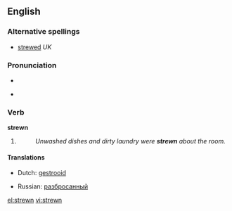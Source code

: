 ==English==

===Alternative spellings===
* [[strewed]] ''UK''

===Pronunciation===
* {{IPA|/'strʊən/}}
* {{audio|en-us-strewn.ogg|Audio (US)}}
*: {{rhymes|uːn}}

===Verb===
'''strewn'''

# {{past participle of| to [[strew]]}}
#: ''Unwashed dishes and dirty laundry were '''strewn''' about the room.''

====Translations====
{{trans-top|Past participle of to strew}}
* Dutch: [[gestrooid]]
{{trans-mid}}
* Russian: [[разбросанный]]
{{trans-bottom}}

[[el:strewn]]
[[vi:strewn]]